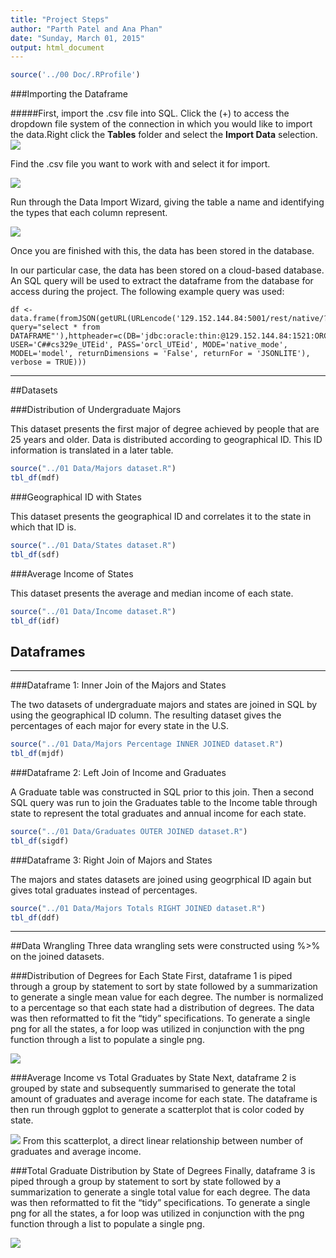 ```yaml
---
title: "Project Steps"
author: "Parth Patel and Ana Phan"
date: "Sunday, March 01, 2015"
output: html_document
---
```


```r
source('../00 Doc/.RProfile')
```

###Importing the Dataframe


#####First, import the .csv file into SQL. 
Click the (+) to access the dropdown file system of the connection in which you would like to import the data.Right click the __Tables__ folder and select the __Import Data__ selection.
![](./csv_to_sql1.png)

Find the .csv file you want to work with and select it for import.

![](./csv_to_sql2.png)

Run through the Data Import Wizard, giving the table a name and identifying the types that each column represent.


![](./csv_to_sql3.png)

Once you are finished with this, the data has been stored in the database.


In our particular case, the data has been stored on a cloud-based database. An SQL query will be used to extract the dataframe from the database for access during the project. The following example query was used:

```
df <- data.frame(fromJSON(getURL(URLencode('129.152.144.84:5001/rest/native/?query="select * from DATAFRAME"'),httpheader=c(DB='jdbc:oracle:thin:@129.152.144.84:1521:ORCL', USER='C##cs329e_UTEid', PASS='orcl_UTEid', MODE='native_mode', MODEL='model', returnDimensions = 'False', returnFor = 'JSONLITE'), verbose = TRUE)))
```

***
##Datasets

###Distribution of Undergraduate Majors

This dataset presents the first major of degree achieved by people that are 25 years and older. Data is distributed according to geographical ID. This ID information is translated in a later table.

```r
source("../01 Data/Majors dataset.R")
tbl_df(mdf)
```

###Geographical ID with States

This dataset presents the geographical ID and correlates it to the state in which that ID is.

```r
source("../01 Data/States dataset.R")
tbl_df(sdf)
```

###Average Income of States

This dataset presents the average and median income of each state. 
```r
source("../01 Data/Income dataset.R")
tbl_df(idf)
```

## Dataframes
***
###Dataframe 1: Inner Join of the Majors and States 

The two datasets of undergraduate majors and states are joined in SQL by using the geographical ID column. The resulting dataset gives the percentages of each major for every state in the U.S. 
```r
source("../01 Data/Majors Percentage INNER JOINED dataset.R")
tbl_df(mjdf)
```

###Dataframe 2: Left Join of Income and Graduates 

A Graduate table was constructed in SQL prior to this join. Then a second SQL query was run to join the Graduates table to the Income table through state to represent the total graduates and annual income for each state. 
``` r
source("../01 Data/Graduates OUTER JOINED dataset.R")
tbl_df(sigdf)
```

###Dataframe 3: Right Join of Majors and States

The majors and states datasets are joined using geogrphical ID again but gives total graduates instead of percentages.

``` r
source("../01 Data/Majors Totals RIGHT JOINED dataset.R")
tbl_df(ddf)
```

***
##Data Wrangling 
Three data wrangling sets were constructed using %>% on the joined datasets. 

###Distribution of Degrees for Each State
First, dataframe 1 is piped through a group by statement to sort by state followed by a summarization to generate a single mean value for each degree. The number is normalized to a percentage so that each state had a distribution of degrees. The data was then reformatted to fit the "tidy" specifications. To generate a single png for all the states, a for loop was utilized in conjunction with the png function through a list to populate a single png.

![](./data_wrangle_vis1.png)

###Average Income vs Total Graduates by State
Next, dataframe 2 is grouped by state and subsequently summarised to generate the total amount of graduates and average income for each state. The dataframe is then run through ggplot to generate a scatterplot that is color coded by state.

![](./data_wrangle_vis2.png)
From this scatterplot, a direct linear relationship between number of graduates and average income. 

###Total Graduate Distribution by State of Degrees
Finally, dataframe 3 is piped through a group by statement to sort by state followed by a summarization to generate a single total value for each degree. The data was then reformatted to fit the "tidy" specifications. To generate a single png for all the states, a for loop was utilized in conjunction with the png function through a list to populate a single png.

![](./data_wrangle_vis3.png)
